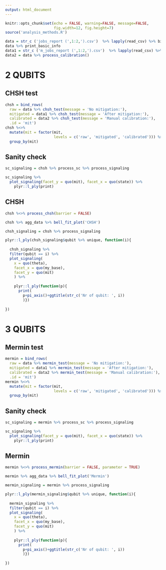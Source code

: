 ```yaml
---
output: html_document
---
```


```r
knitr::opts_chunk$set(echo = FALSE, warning=FALSE, message=FALSE,
                      fig.width=12, fig.height=7)
source('analysis_methods.R')
```

```r
data = str_c ('jobs_report (',1:2,').csv')  %>% lapply(read_csv) %>% bind_rows %>% distinct
data %>% print_basic_info
data1 = str_c ('m_jobs_report (',1:2,').csv')  %>% lapply(read_csv) %>% bind_rows %>% distinct
data2 = data %>% process_calibration()
```

# 2 QUBITS


## CHSH test

```r
chsh = bind_rows(
  raw = data %>% chsh_test(message = 'No mitigation:'),
  mitigated = data1 %>% chsh_test(message = 'After mitigation:'),
  calibrated = data2 %>% chsh_test(message = 'Manual calibration:'),
  .id = 'mit')
chsh %<>%
  mutate(mit = factor(mit,
                      levels = c('raw', 'mitigated', 'calibrated'))) %>%
  group_by(mit)
```


## Sanity check


```r
sc_signaling = chsh %>% process_sc %>% process_signaling

sc_signaling %>%
  plot_signaling(facet_y = quo(mit), facet_x = quo(state)) %>%
    plyr::l_ply(print)
```



## CHSH



```r
chsh %<>% process_chsh(barrier = FALSE)

chsh %>% agg_data %>% bell_fit_plot('CHSH')

chsh_signaling = chsh %>% process_signaling

plyr::l_ply(chsh_signaling$qubit %>% unique, function(i){
  
  chsh_signaling %>%
  filter(qubit == i) %>%
  plot_signaling(
    x = quo(theta),
    facet_x = quo(my_base),
    facet_y = quo(mit)
    ) %>%
    
    plyr::l_ply(function(p){
      print(
        p+pi_axis()+ggtitle(str_c('Nr of qubit: ', i))
        )})
  
})
```


# 3 QUBITS


## Mermin test

```r
mermin = bind_rows(
  raw = data %>% mermin_test(message = 'No mitigation:'),
  mitigated = data1 %>% mermin_test(message = 'After mitigation:'),
  calibrated = data2 %>% mermin_test(message = 'Manual calibration:'),
  .id = 'mit')
mermin %<>%
  mutate(mit = factor(mit,
                      levels = c('raw', 'mitigated', 'calibrated'))) %>%
  group_by(mit)
```


## Sanity check


```r
sc_signaling = mermin %>% process_sc %>% process_signaling

sc_signaling %>%
  plot_signaling(facet_y = quo(mit), facet_x = quo(state)) %>%
    plyr::l_ply(print)
```



## Mermin



```r
mermin %<>% process_mermin(barrier = FALSE, parameter = TRUE)

mermin %>% agg_data %>% bell_fit_plot('Mermin')

mermin_signaling = mermin %>% process_signaling

plyr::l_ply(mermin_signaling$qubit %>% unique, function(i){
  
  mermin_signaling %>%
  filter(qubit == i) %>%
  plot_signaling(
    x = quo(theta),
    facet_x = quo(my_base),
    facet_y = quo(mit)
    ) %>%
    
    plyr::l_ply(function(p){
      print(
        p+pi_axis()+ggtitle(str_c('Nr of qubit: ', i))
        )})
  
})
```

